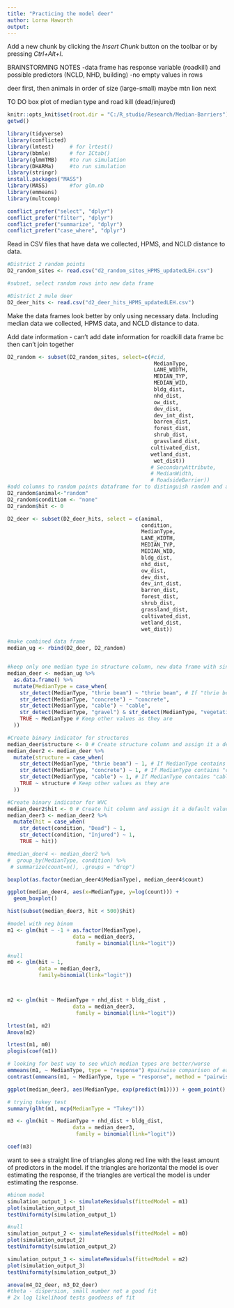 ```yaml
---
title: "Practicing the model deer"
author: Lorna Haworth
output: 
---
```

Add a new chunk by clicking the *Insert Chunk* button on the toolbar or by pressing *Ctrl+Alt+I*.

BRAINSTORMING NOTES
-data frame has response variable (roadkill) and possible predictors (NCLD, NHD, building)
-no empty values in rows

deer first, then animals in order of size (large-small)
maybe mtn lion next


TO DO box plot of median type and road kill (dead/injured)
```r
knitr::opts_knit$set(root.dir = "C:/R_studio/Research/Median-Barriers")
getwd()

library(tidyverse)
library(conflicted)
library(lmtest)     # for lrtest()
library(bbmle)      # for ICtab()
library(glmmTMB)    #to run simulation
library(DHARMa)     #to run simulation
library(stringr)
install.packages("MASS")
library(MASS)       #for glm.nb
library(emmeans)
library(multcomp)

conflict_prefer("select", "dplyr")
conflict_prefer("filter", "dplyr")
conflict_prefer("summarize", "dplyr")
conflict_prefer("case_where", "dplyr")

```
Read in CSV files that have data we collected, HPMS, and NCLD distance to data.
```r

#District 2 random points
D2_random_sites <- read.csv("d2_random_sites_HPMS_updatedLEH.csv")

#subset, select random rows into new data frame

#District 2 mule deer
D2_deer_hits <- read.csv("d2_deer_hits_HPMS_updatedLEH.csv")

```
Make the data frames look better by only using necessary data. Including median data we collected, HPMS data, and NCLD distance to data.

Add date information - can't add date information for roadkill data frame bc then can't join together
```r
D2_random <- subset(D2_random_sites, select=c(#cid,
                                               MedianType,
                                               LANE_WIDTH,
                                               MEDIAN_TYP,
                                               MEDIAN_WID,
                                               bldg_dist,
                                               nhd_dist,
                                               ow_dist,
                                               dev_dist,
                                               dev_int_dist,
                                               barren_dist,
                                               forest_dist,
                                               shrub_dist,
                                               grassland_dist,
                                              cultivated_dist,
                                              wetland_dist,
                                               wet_dist))
                                              # SecondaryAttribute, 
                                              # MedianWidth, 
                                              # RoadsideBarrier))
#add columns to random points dataframe for to distinguish random and animal condition
D2_random$animal<-"random" 
D2_random$condition <- "none"
D2_random$hit <- 0

D2_deer <- subset(D2_deer_hits, select = c(animal, 
                                           condition, 
                                           MedianType,
                                           LANE_WIDTH,
                                           MEDIAN_TYP,
                                           MEDIAN_WID,
                                           bldg_dist,
                                           nhd_dist,
                                           ow_dist,
                                           dev_dist,
                                           dev_int_dist,
                                           barren_dist,
                                           forest_dist,
                                           shrub_dist,
                                           grassland_dist,
                                           cultivated_dist,
                                           wetland_dist,
                                           wet_dist))

```


```r

#make combined data frame 
median_ug <- rbind(D2_deer, D2_random) 


#keep only one median type in structure column, new data frame with single classes
median_deer <- median_ug %>%
  as.data.frame() %>%
  mutate(MedianType = case_when(
    str_detect(MedianType, "thrie beam") ~ "thrie beam", # If "thrie beam" is anywhere in the string, change to "thrie beam"
    str_detect(MedianType, "concrete") ~ "concrete",
    str_detect(MedianType, "cable") ~ "cable",
    str_detect(MedianType, "gravel") & str_detect(MedianType, "vegetative") ~ "vegetative", # If both "gravel" and "vegetative" are present, change to "vegetative"
    TRUE ~ MedianType # Keep other values as they are
  ))

#Create binary indicator for structures
median_deer$structure <- 0 # Create structure column and assign it a default value of 0
median_deer2 <- median_deer %>%
  mutate(structure = case_when(
    str_detect(MedianType, "thrie beam") ~ 1, # If MedianType contains "thrie beam", change structure to 1
    str_detect(MedianType, "concrete") ~ 1, # If MedianType contains "concrete", change structure to 1
    str_detect(MedianType, "cable") ~ 1, # If MedianType contains "cable", change structure to 1
    TRUE ~ structure # Keep other values as they are
  ))

#Create binary indicator for WVC
median_deer2$hit <- 0 # Create hit column and assign it a default value of 0
median_deer3 <- median_deer2 %>%
  mutate(hit = case_when(
    str_detect(condition, "Dead") ~ 1,
    str_detect(condition, "Injured") ~ 1,
    TRUE ~ hit))

#median_deer4 <- median_deer2 %>%  
#  group_by(MedianType, condition) %>%
 # summarize(count=n(), .groups = "drop")

boxplot(as.factor(median_deer4$MedianType), median_deer4$count)

ggplot(median_deer4, aes(x=MedianType, y=log(count))) +
  geom_boxplot()

hist(subset(median_deer3, hit < 500)$hit) 

```


```r
#model with neg binom
m1 <- glm(hit ~ -1 + as.factor(MedianType),
                     data = median_deer3,
                      family = binomial(link="logit"))

#null
m0 <- glm(hit ~ 1,
          data = median_deer3,
          family=binomial(link="logit"))



m2 <- glm(hit ~ MedianType + nhd_dist + bldg_dist ,
                     data = median_deer3,
                      family = binomial(link="logit"))

lrtest(m1, m2)
Anova(m2)

lrtest(m1, m0)
plogis(coef(m1))

# looking for best way to see which median types are better/worse
emmeans(m1, ~ MedianType, type = "response") #pairwise comparison of each median type to see which one has strongest effect
contrast(emmeans(m1, ~ MedianType, type = "response", method = "pairwise"))

ggplot(median_deer3, aes(MedianType, exp(predict(m1)))) + geom_point()

# trying tukey test
summary(glht(m1, mcp(MedianType = "Tukey")))
```
```r
m3 <- glm(hit ~ MedianType + nhd_dist + bldg_dist,
                     data = median_deer3,
                      family = binomial(link="logit"))

coef(m3)
```


want to see a straight line of triangles along red line with the least amount of predictors in the model. if the triangles are horizontal the model is over estimating the response, if the triangles are vertical the model is under estimating the response.  
```r

#binom model
simulation_output_1 <- simulateResiduals(fittedModel = m1)
plot(simulation_output_1)
testUniformity(simulation_output_1)

#null
simulation_output_2 <- simulateResiduals(fittedModel = m0)
plot(simulation_output_2)
testUniformity(simulation_output_2)

simulation_output_3 <- simulateResiduals(fittedModel = m2)
plot(simulation_output_3)
testUniformity(simulation_output_3)

anova(m4_D2_deer, m3_D2_deer)
#theta - dispersion, small number not a good fit
# 2x log likelihood tests goodness of fit
```



